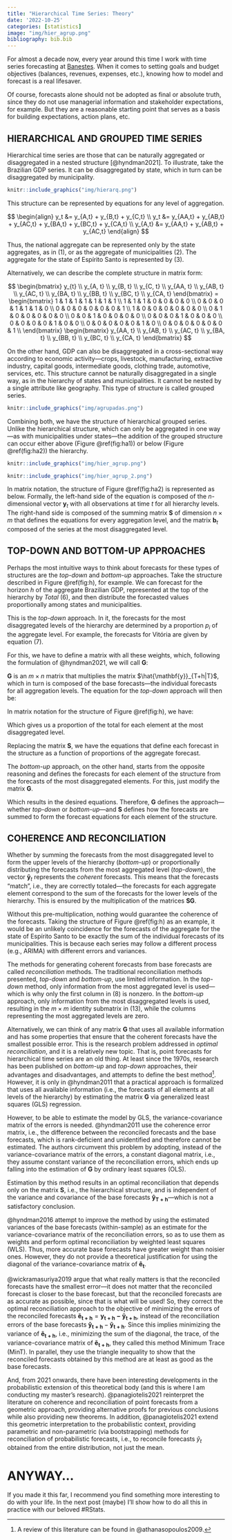 ```yaml
---
title: "Hierarchical Time Series: Theory"
date: '2022-10-25'
categories: [statistics]
image: "img/hier_agrup.png"
bibliography: bib.bib
---
```


For almost a decade now, every year around this time I work with time series forecasting at [Banestes](https://www.banestes.com.br/). When it comes to setting goals and budget objectives (balances, revenues, expenses, etc.), knowing how to model and forecast is a real lifesaver.

Of course, forecasts alone should not be adopted as final or absolute truth, since they do not use managerial information and stakeholder expectations, for example. But they are a reasonable starting point that serves as a basis for building expectations, action plans, etc.

## HIERARCHICAL AND GROUPED TIME SERIES {-}

Hierarchical time series are those that can be naturally aggregated or disaggregated in a nested structure [@hyndman2021]. To illustrate, take the Brazilian GDP series. It can be disaggregated by state, which in turn can be disaggregated by municipality.

```r
knitr::include_graphics("img/hierarq.png")
```

This structure can be represented by equations for any level of aggregation.

$$
\begin{align}
y_t &= y_{A,t} + y_{B,t} + y_{C,t} \\
y_t &= y_{AA,t} + y_{AB,t} + y_{AC,t} + y_{BA,t} + y_{BC,t} + y_{CA,t} \\
y_{A,t} &= y_{AA,t} + y_{AB,t} + y_{AC,t}
\end{align}
$$

Thus, the national aggregate can be represented only by the state aggregates, as in (1), or as the aggregate of municipalities (2). The aggregate for the state of Espírito Santo is represented by (3).

Alternatively, we can describe the complete structure in matrix form:

$$
\begin{bmatrix}
    y_{t} \\
    y_{A, t} \\
    y_{B, t} \\
    y_{C, t} \\
    y_{AA, t} \\
    y_{AB, t} \\
    y_{AC, t} \\
    y_{BA, t} \\
    y_{BB, t} \\
    y_{BC, t} \\
    y_{CA, t}
\end{bmatrix}
=
\begin{bmatrix}
    1 & 1 & 1 & 1 & 1 & 1 & 1 \\
    1 & 1 & 1 & 0 & 0 & 0 & 0 \\
    0 & 0 & 0 & 1 & 1 & 1 & 0 \\
    0 & 0 & 0 & 0 & 0 & 0 & 1 \\
    1 & 0 & 0 & 0 & 0 & 0 & 0 \\
    0 & 1 & 0 & 0 & 0 & 0 & 0 \\
    0 & 0 & 1 & 0 & 0 & 0 & 0 \\
    0 & 0 & 0 & 1 & 0 & 0 & 0 \\
    0 & 0 & 0 & 0 & 1 & 0 & 0 \\
    0 & 0 & 0 & 0 & 0 & 1 & 0 \\
    0 & 0 & 0 & 0 & 0 & 0 & 1 \\
\end{bmatrix}
\begin{bmatrix}
    y_{AA, t} \\
    y_{AB, t} \\
    y_{AC, t} \\
    y_{BA, t} \\
    y_{BB, t} \\
    y_{BC, t} \\
    y_{CA, t}
\end{bmatrix}
$$

On the other hand, GDP can also be disaggregated in a cross-sectional way according to economic activity—crops, livestock, manufacturing, extractive industry, capital goods, intermediate goods, clothing trade, automotive, services, etc. This structure cannot be naturally disaggregated in a single way, as in the hierarchy of states and municipalities. It cannot be nested by a single attribute like geography. This type of structure is called grouped series.

```r
knitr::include_graphics("img/agrupadas.png")
```

Combining both, we have the structure of hierarchical grouped series. Unlike the hierarchical structure, which can only be aggregated in one way—as with municipalities under states—the addition of the grouped structure can occur either above (Figure \@ref(fig:ha1)) or below (Figure \@ref(fig:ha2)) the hierarchy.

```r
knitr::include_graphics("img/hier_agrup.png")
```

```r
knitr::include_graphics("img/hier_agrup_2.png")
```

In matrix notation, the structure of Figure \@ref(fig:ha2) is represented as below. Formally, the left-hand side of the equation is composed of the $n$-dimensional vector $\mathbf{y}_t$ with all observations at time $t$ for all hierarchy levels. The right-hand side is composed of the summing matrix $\mathbf{S}$ of dimension $n \times m$ that defines the equations for every aggregation level, and the matrix $\mathbf{b}_t$ composed of the series at the most disaggregated level.

\begin{equation}
\mathbf{y}_t=\mathbf{Sb}_t
\end{equation}

\begin{equation}
\begin{bmatrix}
    y_{t} \\
    y_{A, t} \\
    y_{B, t} \\
    y_{C, t} \\
    y_{X, t} \\
    y_{Y, t} \\
    y_{Z, t} \\
    y_{AX, t} \\
    y_{AY, t} \\
    y_{AZ, t} \\
    y_{BX, t} \\
    y_{BY, t} \\
    y_{BZ, t} \\
    y_{CX, t} \\
    y_{CY, t} \\
    y_{CZ, t}
\end{bmatrix}
=
\begin{bmatrix}
    1 & 1 & 1 & 1 & 1 & 1 & 1 & 1 & 1 \\
    1 & 1 & 1 & 0 & 0 & 0 & 0 & 0 & 0 \\
    0 & 0 & 0 & 1 & 1 & 1 & 0 & 0 & 0 \\
    0 & 0 & 0 & 0 & 0 & 0 & 1 & 1 & 1 \\
    1 & 0 & 0 & 1 & 0 & 0 & 1 & 0 & 0 \\
    0 & 1 & 0 & 0 & 1 & 0 & 0 & 1 & 0 \\
    0 & 0 & 1 & 0 & 0 & 1 & 0 & 0 & 1 \\
    1 & 0 & 0 & 0 & 0 & 0 & 0 & 0 & 0 \\
    0 & 1 & 0 & 0 & 0 & 0 & 0 & 0 & 0 \\
    0 & 0 & 1 & 0 & 0 & 0 & 0 & 0 & 0 \\
    0 & 0 & 0 & 1 & 0 & 0 & 0 & 0 & 0 \\
    0 & 0 & 0 & 0 & 1 & 0 & 0 & 0 & 0 \\
    0 & 0 & 0 & 0 & 0 & 1 & 0 & 0 & 0 \\
    0 & 0 & 0 & 0 & 0 & 0 & 1 & 0 & 0 \\
    0 & 0 & 0 & 0 & 0 & 0 & 0 & 1 & 0 \\
    0 & 0 & 0 & 0 & 0 & 0 & 0 & 0 & 1
\end{bmatrix}
\begin{bmatrix}
    y_{AX, t} \\
    y_{AY, t} \\
    y_{AZ, t} \\
    y_{BX, t} \\
    y_{BY, t} \\
    y_{BZ, t} \\
    y_{CX, t} \\
    y_{CY, t} \\
    y_{CZ, t}
\end{bmatrix}
\end{equation}

## TOP-DOWN AND BOTTOM-UP APPROACHES {-}

Perhaps the most intuitive ways to think about forecasts for these types of structures are the *top-down* and *bottom-up* approaches. Take the structure described in Figure \@ref(fig:h), for example. We can forecast for the horizon $h$ of the aggregate Brazilian GDP, represented at the top of the hierarchy by *Total* (6), and then distribute the forecasted values proportionally among states and municipalities.

\begin{equation}
\hat{y}_{T+h | T} = E[y_{T+h} | \Omega_T]
\end{equation}

This is the *top-down* approach. In it, the forecasts for the most disaggregated levels of the hierarchy are determined by a proportion $p_i$ of the aggregate level. For example, the forecasts for Vitória are given by equation (7).

\begin{equation}
\tilde{y}_{AA, T+h | T} = p_{1}\hat{y}_{T+h | T}
\end{equation}

For this, we have to define a matrix with all these weights, which, following the formulation of @hyndman2021, we will call $\mathbf{G}$:

\begin{equation}
\mathbf{G}
=
\begin{bmatrix}
    p_1 & 0 & 0 & 0 & 0 & 0 & 0 & 0 & 0 & 0 & 0 \\
    p_2 & 0 & 0 & 0 & 0 & 0 & 0 & 0 & 0 & 0 & 0 \\
    p_3 & 0 & 0 & 0 & 0 & 0 & 0 & 0 & 0 & 0 & 0 \\
    p_4 & 0 & 0 & 0 & 0 & 0 & 0 & 0 & 0 & 0 & 0 \\
    p_5 & 0 & 0 & 0 & 0 & 0 & 0 & 0 & 0 & 0 & 0 \\
    p_6 & 0 & 0 & 0 & 0 & 0 & 0 & 0 & 0 & 0 & 0 \\
    p_7 & 0 & 0 & 0 & 0 & 0 & 0 & 0 & 0 & 0 & 0
\end{bmatrix}
\end{equation}

$\mathbf{G}$ is an $m \times n$ matrix that multiplies the matrix $\hat{\mathbf{y}}_{T+h|T}$, which in turn is composed of the base forecasts—the individual forecasts for all aggregation levels. The equation for the *top-down* approach will then be:

\begin{equation}
\mathbf{\tilde{y}}_{T+h | T} = \mathbf{SG\hat{y}}_{T+h | T}
\end{equation}

In matrix notation for the structure of Figure \@ref(fig:h), we have:

\begin{equation}
\begin{bmatrix}
    \tilde{y}_{t} \\
    \tilde{y}_{A, t} \\
    \tilde{y}_{B, t} \\
    \tilde{y}_{C, t} \\
    \tilde{y}_{AA, t} \\
    \tilde{y}_{AB, t} \\
    \tilde{y}_{AC, t} \\
    \tilde{y}_{BA, t} \\
    \tilde{y}_{BB, t} \\
    \tilde{y}_{BC, t} \\
    \tilde{y}_{CA, t}
\end{bmatrix}
=
\mathbf{S}
\begin{bmatrix}
    p_1 & 0 & 0 & 0 & 0 & 0 & 0 & 0 & 0 & 0 & 0 \\
    p_2 & 0 & 0 & 0 & 0 & 0 & 0 & 0 & 0 & 0 & 0 \\
    p_3 & 0 & 0 & 0 & 0 & 0 & 0 & 0 & 0 & 0 & 0 \\
    p_4 & 0 & 0 & 0 & 0 & 0 & 0 & 0 & 0 & 0 & 0 \\
    p_5 & 0 & 0 & 0 & 0 & 0 & 0 & 0 & 0 & 0 & 0 \\
    p_6 & 0 & 0 & 0 & 0 & 0 & 0 & 0 & 0 & 0 & 0 \\
    p_7 & 0 & 0 & 0 & 0 & 0 & 0 & 0 & 0 & 0 & 0
\end{bmatrix}
\begin{bmatrix}
    \hat{y}_{T+h|T} \\
    \hat{y}_{A, T+h|T} \\
    \hat{y}_{B, T+h|T} \\
    \hat{y}_{C, T+h|T} \\
    \hat{y}_{AA, T+h|T} \\
    \hat{y}_{AB, T+h|T} \\
    \hat{y}_{AC, T+h|T} \\
    \hat{y}_{BA, T+h|T} \\
    \hat{y}_{BB, T+h|T} \\
    \hat{y}_{BC, T+h|T} \\
    \hat{y}_{CA, T+h|T}
\end{bmatrix}
\end{equation}

Which gives us a proportion of the total for each element at the most disaggregated level.
\begin{equation}
\begin{bmatrix}
    \tilde{y}_{t} \\
    \tilde{y}_{A, t} \\
    \tilde{y}_{B, t} \\
    \tilde{y}_{C, t} \\
    \tilde{y}_{AA, t} \\
    \tilde{y}_{AB, t} \\
    \tilde{y}_{AC, t} \\
    \tilde{y}_{BA, t} \\
    \tilde{y}_{BB, t} \\
    \tilde{y}_{BC, t} \\
    \tilde{y}_{CA, t}
\end{bmatrix}
=
\mathbf{S}
\begin{bmatrix}
    p_1\hat{y}_{T+h|T} \\
    p_2\hat{y}_{T+h|T} \\
    p_3\hat{y}_{T+h|T} \\
    p_4\hat{y}_{T+h|T} \\
    p_5\hat{y}_{T+h|T} \\
    p_6\hat{y}_{T+h|T} \\
    p_7\hat{y}_{T+h|T}
\end{bmatrix}
\end{equation}

Replacing the matrix $\mathbf{S}$, we have the equations that define each forecast in the structure as a function of proportions of the aggregate forecast.

\begin{equation}
\begin{bmatrix}
    \tilde{y}_{t} \\
    \tilde{y}_{A, t} \\
    \tilde{y}_{B, t} \\
    \tilde{y}_{C, t} \\
    \tilde{y}_{AA, t} \\
    \tilde{y}_{AB, t} \\
    \tilde{y}_{AC, t} \\
    \tilde{y}_{BA, t} \\
    \tilde{y}_{BB, t} \\
    \tilde{y}_{BC, t} \\
    \tilde{y}_{CA, t}
\end{bmatrix}
=
\begin{bmatrix}
    1 & 1 & 1 & 1 & 1 & 1 & 1 \\
    1 & 1 & 1 & 0 & 0 & 0 & 0 \\
    0 & 0 & 0 & 1 & 1 & 1 & 0 \\
    0 & 0 & 0 & 0 & 0 & 0 & 1 \\
    1 & 0 & 0 & 0 & 0 & 0 & 0 \\
    0 & 1 & 0 & 0 & 0 & 0 & 0 \\
    0 & 0 & 1 & 0 & 0 & 0 & 0 \\
    0 & 0 & 0 & 1 & 0 & 0 & 0 \\
    0 & 0 & 0 & 0 & 1 & 0 & 0 \\
    0 & 0 & 0 & 0 & 0 & 1 & 0 \\
    0 & 0 & 0 & 0 & 0 & 0 & 1
\end{bmatrix}
\begin{bmatrix}
    p_1\hat{y}_{T+h|T} \\
    p_2\hat{y}_{T+h|T} \\
    p_3\hat{y}_{T+h|T} \\
    p_4\hat{y}_{T+h|T} \\
    p_5\hat{y}_{T+h|T} \\
    p_6\hat{y}_{T+h|T} \\
    p_7\hat{y}_{T+h|T}
\end{bmatrix}
\end{equation}

The *bottom-up* approach, on the other hand, starts from the opposite reasoning and defines the forecasts for each element of the structure from the forecasts of the most disaggregated elements. For this, just modify the matrix $\mathbf{G}$.

\begin{equation}
\mathbf{G}
=
\begin{bmatrix}
    0 & 0 & 0 & 0 & 1 & 0 & 0 & 0 & 0 & 0 & 0 \\
    0 & 0 & 0 & 0 & 0 & 1 & 0 & 0 & 0 & 0 & 0 \\
    0 & 0 & 0 & 0 & 0 & 0 & 1 & 0 & 0 & 0 & 0 \\
    0 & 0 & 0 & 0 & 0 & 0 & 0 & 1 & 0 & 0 & 0 \\
    0 & 0 & 0 & 0 & 0 & 0 & 0 & 0 & 1 & 0 & 0 \\
    0 & 0 & 0 & 0 & 0 & 0 & 0 & 0 & 0 & 1 & 0 \\
    0 & 0 & 0 & 0 & 0 & 0 & 0 & 0 & 0 & 0 & 1
\end{bmatrix}
\end{equation}

Which results in the desired equations. Therefore, $\mathbf{G}$ defines the approach—whether *top-down* or *bottom-up*—and $\mathbf{S}$ defines how the forecasts are summed to form the forecast equations for each element of the structure.

\begin{equation}
\begin{bmatrix}
    \tilde{y}_{t} \\
    \tilde{y}_{A, t} \\
    \tilde{y}_{B, t} \\
    \tilde{y}_{C, t} \\
    \tilde{y}_{AA, t} \\
    \tilde{y}_{AB, t} \\
    \tilde{y}_{AC, t} \\
    \tilde{y}_{BA, t} \\
    \tilde{y}_{BB, t} \\
    \tilde{y}_{BC, t} \\
    \tilde{y}_{CA, t}
\end{bmatrix}
=
\begin{bmatrix}
    1 & 1 & 1 & 1 & 1 & 1 & 1 \\
    1 & 1 & 1 & 0 & 0 & 0 & 0 \\
    0 & 0 & 0 & 1 & 1 & 1 & 0 \\
    0 & 0 & 0 & 0 & 0 & 0 & 1 \\
    1 & 0 & 0 & 0 & 0 & 0 & 0 \\
    0 & 1 & 0 & 0 & 0 & 0 & 0 \\
    0 & 0 & 1 & 0 & 0 & 0 & 0 \\
    0 & 0 & 0 & 1 & 0 & 0 & 0 \\
    0 & 0 & 0 & 0 & 1 & 0 & 0 \\
    0 & 0 & 0 & 0 & 0 & 1 & 0 \\
    0 & 0 & 0 & 0 & 0 & 0 & 1
\end{bmatrix}
\begin{bmatrix}
    \hat{y}_{AA, T+h|T} \\
    \hat{y}_{AB, T+h|T} \\
    \hat{y}_{AC, T+h|T} \\
    \hat{y}_{BA, T+h|T} \\
    \hat{y}_{BB, T+h|T} \\
    \hat{y}_{BC, T+h|T} \\
    \hat{y}_{CA, T+h|T}
\end{bmatrix}
\end{equation}

## COHERENCE AND RECONCILIATION {-}

Whether by summing the forecasts from the most disaggregated level to form the upper levels of the hierarchy (*bottom-up*) or proportionally distributing the forecasts from the most aggregated level (*top-down*), the vector $\mathbf{\tilde{y}}_t$ represents the *coherent* forecasts. This means that the forecasts "match", i.e., they are correctly totaled—the forecasts for each aggregate element correspond to the sum of the forecasts for the lower levels of the hierarchy. This is ensured by the multiplication of the matrices $\mathbf{SG}$.

Without this pre-multiplication, nothing would guarantee the coherence of the forecasts. Taking the structure of Figure \@ref(fig:h) as an example, it would be an unlikely coincidence for the forecasts of the aggregate for the state of Espírito Santo to be exactly the sum of the individual forecasts of its municipalities. This is because each series may follow a different process (e.g., ARIMA) with different errors and variances.

The methods for generating coherent forecasts from base forecasts are called *reconciliation* methods. The traditional reconciliation methods presented, *top-down* and *bottom-up*, use limited information. In the *top-down* method, only information from the most aggregated level is used—which is why only the first column in (8) is nonzero. In the *bottom-up* approach, only information from the most disaggregated levels is used, resulting in the $m \times m$ identity submatrix in (13), while the columns representing the most aggregated levels are zero.

Alternatively, we can think of any matrix $\mathbf{G}$ that uses all available information and has some properties that ensure that the coherent forecasts have the smallest possible error. This is the research problem addressed in *optimal reconciliation*, and it is a relatively new topic. That is, point forecasts for hierarchical time series are an old thing. At least since the 1970s, research has been published on *bottom-up* and *top-down* approaches, their advantages and disadvantages, and attempts to define the best method^[A review of this literature can be found in @athanasopoulos2009.]. However, it is only in @hyndman2011 that a practical approach is formalized that uses all available information (i.e., the forecasts of all elements at all levels of the hierarchy) by estimating the matrix $\mathbf{G}$ via generalized least squares (GLS) regression.

However, to be able to estimate the model by GLS, the variance-covariance matrix of the errors is needed. @hyndman2011 use the coherence error matrix, i.e., the difference between the reconciled forecasts and the base forecasts, which is rank-deficient and unidentified and therefore cannot be estimated. The authors circumvent this problem by adopting, instead of the variance-covariance matrix of the errors, a constant diagonal matrix, i.e., they assume constant variance of the reconciliation errors, which ends up falling into the estimation of $\mathbf{G}$ by ordinary least squares (OLS).

Estimation by this method results in an optimal reconciliation that depends only on the matrix $\mathbf{S}$, i.e., the hierarchical structure, and is independent of the variance and covariance of the base forecasts $\mathbf{\hat{y}_{T+h}}$—which is not a satisfactory conclusion.

@hyndman2016 attempt to improve the method by using the estimated variances of the base forecasts (within-sample) as an estimate for the variance-covariance matrix of the reconciliation errors, so as to use them as weights and perform optimal reconciliation by weighted least squares (WLS). Thus, more accurate base forecasts have greater weight than noisier ones. However, they do not provide a theoretical justification for using the diagonal of the variance-covariance matrix of $\mathbf{\hat{e}_{t}}$.

@wickramasuriya2019 argue that what really matters is that the reconciled forecasts have the smallest error—it does not matter that the reconciled forecast is closer to the base forecast, but that the reconciled forecasts are as accurate as possible, since that is what will be used! So, they correct the optimal reconciliation approach to the objective of minimizing the errors of the reconciled forecasts $\mathbf{\tilde{e}_{t+h}} = \mathbf{y_{t+h} - \mathbf{\tilde{y}_{t+h}}}$, instead of the reconciliation errors of the base forecasts $\mathbf{\hat{y}_{t+h}} - \mathbf{\tilde{y}_{t+h}}$. Since this implies minimizing the variance of $\mathbf{\tilde{e}_{t+h}}$, i.e., minimizing the sum of the diagonal, the trace, of the variance-covariance matrix of $\mathbf{\tilde{e}_{t+h}}$, they called this method Minimum Trace (MinT). In parallel, they use the triangle inequality to show that the reconciled forecasts obtained by this method are at least as good as the base forecasts.

And, from 2021 onwards, there have been interesting developments in the probabilistic extension of this theoretical body (and this is where I am conducting my master's research). @panagiotelis2021 reinterpret the literature on coherence and reconciliation of point forecasts from a geometric approach, providing alternative proofs for previous conclusions while also providing new theorems. In addition, @panagiotelis2021 extend this geometric interpretation to the probabilistic context, providing parametric and non-parametric (via bootstrapping) methods for reconciliation of probabilistic forecasts, i.e., to reconcile forecasts $\hat{y}_t$ obtained from the entire distribution, not just the mean.

# ANYWAY...

If you made it this far, I recommend you find something more interesting to do with your life. In the next post (maybe) I'll show how to do all this in practice with our beloved #RStats.

